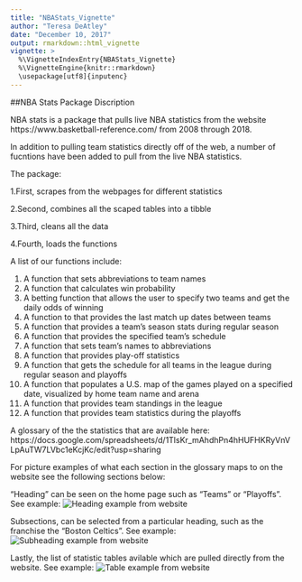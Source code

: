 ```yaml
---
title: "NBAStats_Vignette"
author: "Teresa DeAtley"
date: "December 10, 2017"
output: rmarkdown::html_vignette
vignette: >
  %\VignetteIndexEntry{NBAStats_Vignette}
  %\VignetteEngine{knitr::rmarkdown}
  \usepackage[utf8]{inputenc}
---
```


##NBA Stats Package Discription

NBA stats is a package that pulls live NBA statistics from the website https://www.basketball-reference.com/ from 2008 through 2018.

In addition to pulling team statistics directly off of the web, a number of fucntions have been added to pull from the live NBA statistics. 

The package:

1.First, scrapes from the webpages for different statistics

2.Second, combines all the scaped tables into a tibble

3.Third, cleans all the data

4.Fourth, loads the functions

A list of our functions include:

1. A function that sets abbreviations to team names
2. A function that calculates win probability
3. A betting function that allows the user to specify two teams and get the daily odds    of winning
4. A function to that provides the last match up dates between teams
5. A function that provides a team's season stats during regular season
6. A function that provides the specified team's schedule
7. A function that sets team's names to abbreviations
8. A function that provides play-off statistics
9. A function that gets the schedule for all teams in the league during regular season    and playoffs
10. A function that populates a U.S. map of the games played on a specified date,         visualized by home team name and arena
11. A function that provides team standings in the league
12. A function that provides team statistics during the playoffs


A glossary of the the statistics that are available here:
https://docs.google.com/spreadsheets/d/1TlsKr_mAhdhPn4hHUFHKRyVnVLpAuTW7LVbc1eKcjKc/edit?usp=sharing

For picture examples of what each section in the glossary maps to on the website see the following sections below:

"Heading" can be seen on the home page such as "Teams" or "Playoffs". See example:
![Heading example from website](Images/NBA picture.PNG)

Subsections, can be selected from a particular heading, such as the franchise the "Boston Celtics". See example:
![Subheading example from website](Images/Franchise page.PNG)

Lastly, the list of statistic tables avilable which are pulled directly from the website. See example:
![Table example from website](Images/Table example.PNG)





